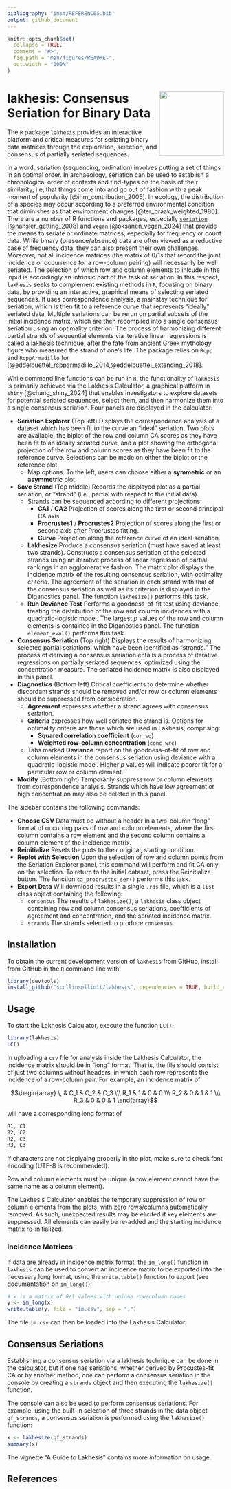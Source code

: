 ```yaml
---
bibliography: "inst/REFERENCES.bib"
output: github_document
---
```


<!-- README.md is generated from README.Rmd. Please edit that file -->

```r
knitr::opts_chunk$set(
  collapse = TRUE,
  comment = "#>",
  fig.path = "man/figures/README-",
  out.width = "100%"
)
```

# <img src="man/figures/logo.png" align="right" width="150px"/> lakhesis: Consensus Seriation for Binary Data

<!-- badges: start -->
<!-- badges: end -->

The `R` package `lakhesis` provides an interactive platform and critical measures for seriating binary data matrices through the exploration, selection, and consensus of partially seriated sequences. 

In a word, seriation (sequencing, ordination) involves putting a set of things in an optimal order. In archaeology, seriation can be used to establish a chronological order of contexts and find-types on the basis of their similarity, i.e, that things come into and go out of fashion with a peak moment of popularity [@ihm_contribution_2005]. In ecology, the distribution of a species may occur according to a preferred environmental condition that diminishes as that environment changes [@ter_braak_weighted_1986]. There are a number of R functions and packages, especially [`seriation`](https://github.com/mhahsler/seriation) [@hahsler_getting_2008] and [`vegan`](https://CRAN.R-project.org/package=vegan) [@oksanen_vegan_2024] that provide the means to seriate or ordinate matrices, especially for frequency or count data. While binary (presence/absence) data are often viewed as a reductive case of frequency data, they can also present their own challenges. Moreover, not all incidence matrices (the matrix of 0/1s that record the joint incidence or occurrence for a row-column pairing) will necessarily be well seriated. The selection of which row and column elements to inlcude in the input is accordingly an intrinsic part of the task of seriation. In this respect, `lakhesis` seeks to complement existing methods in `R`, focusing on binary data, by providing an interactive, graphical means of selecting seriated sequences. It uses correspondence analysis, a mainstay technique for seriation, which is then fit to a reference curve that represents "ideally" seriated data. Multiple seriations can be rerun on partial subsets of the initial incidence matrix, which are then recompiled into a single consensus seriation using an optimality criterion. The process of harmonizing different partial strands of sequential elements via iterative linear regressions is called a lakhesis technique, after the fate from ancient Greek mythology figure who measured the strand of one's life. The package relies on `Rcpp` and `RcppArmadillo` for [@eddelbuettel_rcpparmadillo_2014,@eddelbuettel_extending_2018].

While command line functions can be run in `R`, the functionality of `lakhesis` is primarily achieved via the Lakhesis Calculator, a graphical platform in `shiny` [@chang_shiny_2024] that enables investigators to explore datasets for potential seriated sequences, select them, and then harmonize them into a single consensus seriation. Four panels are displayed in the calculator:

* **Seriation Explorer** (Top left) Displays the correspondence analysis of a dataset which has been fit to the curve an "ideal" seriation. Two plots are available, the biplot of the row and column CA scores as they have been fit to an ideally seriated curve, and a plot showing the orthogonal projection of the row and column scores as they have been fit to the reference curve. Selections can be made on either the biplot or the reference plot.
  * Map options. To the left, users can choose either a **symmetric** or an **asymmetric** plot.
* **Save Strand** (Top middle) Records the displayed plot as a partial seriation, or "strand" (i.e., partial with respect to the initial data).
  * Strands can be sequenced according to different projections:
    * **CA1** / **CA2** Projection of scores along the first or second principal CA axis.
    * **Procrustes1** / **Procrustes2** Projection of scores along the first or second axis after Procrustes fitting.
    * **Curve** Projection along the reference curve of an ideal seriation.
  * **Lakhesize** Produce a consensus seriation (must have saved at least two strands).  Constructs a consensus seriation of the selected strands using an iterative process of linear regression of partial rankings in an agglomerative fashion. The matrix plot displays the incidence matrix of the resulting consensus seriation, with optimality criteria. The agreement of the seriation in each strand with that of the consensus seriation as well as its criterion is displayed in the Diganostics panel. The function `lakhesize()` performs this task.
  * **Run Deviance Test** Performs a goodness-of-fit test using deviance, treating the distribution of the row and column incidences with a quadratic-logistic model. The largest $p$ values of the row and column elements is contained in the Diganostics panel.  The function `element_eval()` performs this task.
* **Consensus Seriation** (Top right) Displays the results of harmonizing selected partial seriations, which have been identified as "strands." The process of deriving a consensus seriation entails a process of iterative regressions on partially seriated sequences, optimized using the concentration measure. The seriated incidence matrix is also displayed in this panel.
* **Diagnostics** (Bottom left) Critical coefficients to determine whether discordant strands should be removed and/or row or column elements should be suppressed from consideration.
  * **Agreement** expresses whether a strand agrees with consensus seriation.
  * **Criteria** expresses how well seriated the strand is. Options for optimality criteria are those which are used in Lakhesis, comprising:
    * **Squared correlation coefficient** (`cor_sq`)
    * **Weighted row-column concentration** (`conc_wrc`)
  * Tabs marked **Deviance** report on the goodness-of-fit of row and column elements in the consensus seriation using deviance with a quadratic-logistic model. Higher $p$ values will indicate poorer fit for a particular row or column element.
* **Modify**  (Bottom right) Temporarily suppress row or column elements from correspondence analysis.
Strands which have low agreement or high concentration may also be deleted in this panel.

The sidebar contains the following commands:

* **Choose CSV** Data must be without a header in a two-column "long" format of occurring pairs of row and column elements, where the first column contains a row element and the second column contains a column element of the incidence matrix. 
* **Reinitialize** Resets the plots to their original, starting condition.
* **Replot with Selection** Upon the selection of row and column points from the Seriation Explorer panel, this command will perform and fit CA only on the selection. To return to the initial dataset, press the Reinitialize button. The function `ca_procrustes_ser()` performs this task.
* **Export Data** Will download results in a single `.rds` file, which is a `list` class object containing the following:
  * `consensus` The results of `lakhesize()`, a `lakhesis` class object containing row and column consensus seriations, coefficients of agreement and concentration, and the seriated incidence matrix.
  * `strands` The strands selected to produce `consensus`.

## Installation

To obtain the current development version of `lakhesis` from GitHub, install from GitHub in the `R` command line with:

``` r
library(devtools)
install_github("scollinselliott/lakhesis", dependencies = TRUE, build_vignettes = TRUE) 
```

## Usage

To start the Lakhesis Calculator, execute the function `LC()`:

``` r
library(lakhesis)
LC()
```

In uploading a `csv` file for analysis inside the Lakhesis Calculator, the incidence matrix should be in "long" format. That is, the file should consist of just two columns without headers, in which each row represents the incidence of a row-column pair. For example, an incidence matrix of

$$\begin{array} \,  & C_1 & C_2 & C_3 \\\ R_1 & 1 & 0 & 0 \\\ R_2 &  0 & 1 & 1 \\\  R_3 & 0 & 0 & 1 \end{array}$$

will have a corresponding long format of 

``` r
R1, C1
R2, C2 
R2, C3 
R3, C3
```

If characters are not displyaing properly in the plot, make sure to check font encoding (UTF-8 is recommended).

Row and column elements must be unique (a row element cannot have the same name as a column element).

The Lakhesis Calculator enables the temporary suppression of row or column elements from the plots, with zero rows/columns automatically removed. As such, unexpected results may be elicited if key elements are suppressed. All elements can easily be re-added and the starting incidence matrix re-initialized.

### Incidence Matrices

If data are already in incidence matrix format, the `im_long()` function in `lakhesis` can be used to convert an incidence matrix to be exported into the necessary long format, using the `write.table()` function to export (see documentation on `im_long()`):

``` r
# x is a matrix of 0/1 values with unique row/column names
y <- im_long(x)
write.table(y, file = "im.csv", sep = ",")
```

The file `im.csv` can then be loaded into the Lakhesis Calculator.

## Consensus Seriations

Establishing a consensus seriation via a lakhesis technique can be done in the calculator, but if one has seriations, whether derived by Procustes-fit CA or by another method, one can perform a consensus seriation in the console by creating a `strands` object and then executing the `lakhesize()` function.

The console can also be used to perform consensus seriations. For example, using the built-in selection of three strands in the data object `qf_strands`, a consensus seriation is performed using the `lakhesize()` function:

``` r
x <- lakhesize(qf_strands)
summary(x)
```

The vignette "A Guide to Lakhesis" contains more information on usage.

## References

